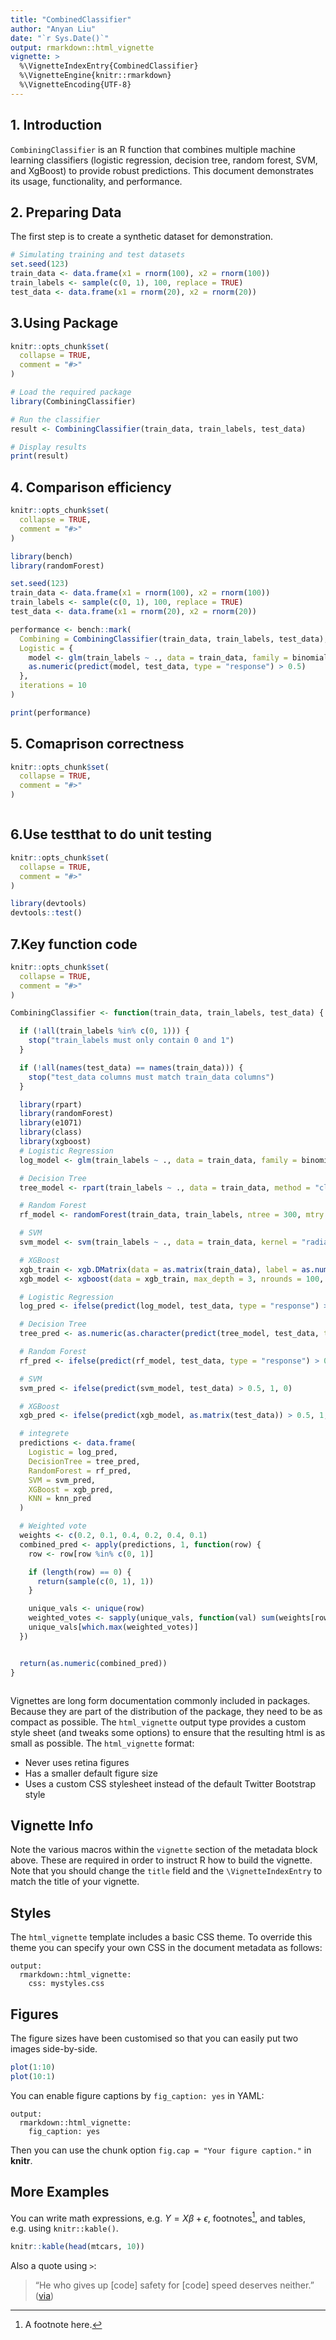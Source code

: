 ```yaml
---
title: "CombinedClassifier"
author: "Anyan Liu"
date: "`r Sys.Date()`"
output: rmarkdown::html_vignette
vignette: >
  %\VignetteIndexEntry{CombinedClassifier}
  %\VignetteEngine{knitr::rmarkdown}
  %\VignetteEncoding{UTF-8}
---
```




## 1. Introduction

`CombiningClassifier` is an R function that combines multiple machine learning classifiers (logistic regression, decision tree, random forest, SVM, and XgBoost) to provide robust predictions. This document demonstrates its usage, functionality, and performance.


## 2. Preparing Data

The first step is to create a synthetic dataset for demonstration.
```r

# Simulating training and test datasets
set.seed(123)
train_data <- data.frame(x1 = rnorm(100), x2 = rnorm(100))
train_labels <- sample(c(0, 1), 100, replace = TRUE)
test_data <- data.frame(x1 = rnorm(20), x2 = rnorm(20))
```

## 3.Using Package
```r
knitr::opts_chunk$set(
  collapse = TRUE,
  comment = "#>"
)

# Load the required package
library(CombiningClassifier)

# Run the classifier
result <- CombiningClassifier(train_data, train_labels, test_data)

# Display results
print(result)

```


## 4. Comparison efficiency
```r
knitr::opts_chunk$set(
  collapse = TRUE,
  comment = "#>"
)

library(bench)
library(randomForest)

set.seed(123)
train_data <- data.frame(x1 = rnorm(100), x2 = rnorm(100))
train_labels <- sample(c(0, 1), 100, replace = TRUE)
test_data <- data.frame(x1 = rnorm(20), x2 = rnorm(20))

performance <- bench::mark(
  Combining = CombiningClassifier(train_data, train_labels, test_data),
  Logistic = {
    model <- glm(train_labels ~ ., data = train_data, family = binomial)
    as.numeric(predict(model, test_data, type = "response") > 0.5)
  },
  iterations = 10
)

print(performance)

```

## 5. Comaprison correctness
```r
knitr::opts_chunk$set(
  collapse = TRUE,
  comment = "#>"
)



```


## 6.Use testthat to do unit testing 
```r
knitr::opts_chunk$set(
  collapse = TRUE,
  comment = "#>"
)

library(devtools)
devtools::test()

```


## 7.Key function code
```r
knitr::opts_chunk$set(
  collapse = TRUE,
  comment = "#>"
)

CombiningClassifier <- function(train_data, train_labels, test_data) {

  if (!all(train_labels %in% c(0, 1))) {
    stop("train_labels must only contain 0 and 1")
  }

  if (!all(names(test_data) == names(train_data))) {
    stop("test_data columns must match train_data columns")
  }

  library(rpart)
  library(randomForest)
  library(e1071)
  library(class)
  library(xgboost)
  # Logistic Regression
  log_model <- glm(train_labels ~ ., data = train_data, family = binomial)

  # Decision Tree
  tree_model <- rpart(train_labels ~ ., data = train_data, method = "class")

  # Random Forest
  rf_model <- randomForest(train_data, train_labels, ntree = 300, mtry = 2)

  # SVM
  svm_model <- svm(train_labels ~ ., data = train_data, kernel = "radial", cost = 1, gamma = 0.1)

  # XGBoost
  xgb_train <- xgb.DMatrix(data = as.matrix(train_data), label = as.numeric(train_labels) - 1)
  xgb_model <- xgboost(data = xgb_train, max_depth = 3, nrounds = 100, objective = "binary:logistic", verbose = 0)

  # Logistic Regression
  log_pred <- ifelse(predict(log_model, test_data, type = "response") > 0.5, 1, 0)

  # Decision Tree
  tree_pred <- as.numeric(as.character(predict(tree_model, test_data, type = "class")))

  # Random Forest
  rf_pred <- ifelse(predict(rf_model, test_data, type = "response") > 0.5, 1, 0)

  # SVM
  svm_pred <- ifelse(predict(svm_model, test_data) > 0.5, 1, 0)

  # XGBoost
  xgb_pred <- ifelse(predict(xgb_model, as.matrix(test_data)) > 0.5, 1, 0)

  # integrete
  predictions <- data.frame(
    Logistic = log_pred,
    DecisionTree = tree_pred,
    RandomForest = rf_pred,
    SVM = svm_pred,
    XGBoost = xgb_pred,
    KNN = knn_pred
  )

  # Weighted vote
  weights <- c(0.2, 0.1, 0.4, 0.2, 0.4, 0.1)
  combined_pred <- apply(predictions, 1, function(row) {
    row <- row[row %in% c(0, 1)]

    if (length(row) == 0) {
      return(sample(c(0, 1), 1))
    }

    unique_vals <- unique(row)
    weighted_votes <- sapply(unique_vals, function(val) sum(weights[row == val]))
    unique_vals[which.max(weighted_votes)]
  })


  return(as.numeric(combined_pred))
}



```



Vignettes are long form documentation commonly included in packages. Because they are part of the distribution of the package, they need to be as compact as possible. The `html_vignette` output type provides a custom style sheet (and tweaks some options) to ensure that the resulting html is as small as possible. The `html_vignette` format:

- Never uses retina figures
- Has a smaller default figure size
- Uses a custom CSS stylesheet instead of the default Twitter Bootstrap style

## Vignette Info

Note the various macros within the `vignette` section of the metadata block above. These are required in order to instruct R how to build the vignette. Note that you should change the `title` field and the `\VignetteIndexEntry` to match the title of your vignette.

## Styles

The `html_vignette` template includes a basic CSS theme. To override this theme you can specify your own CSS in the document metadata as follows:

    output: 
      rmarkdown::html_vignette:
        css: mystyles.css

## Figures

The figure sizes have been customised so that you can easily put two images side-by-side. 

```r
plot(1:10)
plot(10:1)
```

You can enable figure captions by `fig_caption: yes` in YAML:

    output:
      rmarkdown::html_vignette:
        fig_caption: yes

Then you can use the chunk option `fig.cap = "Your figure caption."` in **knitr**.

## More Examples

You can write math expressions, e.g. $Y = X\beta + \epsilon$, footnotes^[A footnote here.], and tables, e.g. using `knitr::kable()`.

```r
knitr::kable(head(mtcars, 10))
```

Also a quote using `>`:

> "He who gives up [code] safety for [code] speed deserves neither."
([via](https://twitter.com/hadleywickham/status/504368538874703872))
